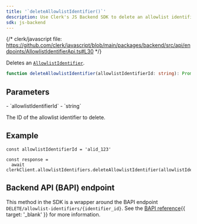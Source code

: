 ```yaml
---
title: '`deleteAllowlistIdentifier()`'
description: Use Clerk's JS Backend SDK to delete an allowlist identifier.
sdk: js-backend
---
```


{/* clerk/javascript file: https://github.com/clerk/javascript/blob/main/packages/backend/src/api/endpoints/AllowlistIdentifierApi.ts#L30 */}

Deletes an [`AllowlistIdentifier`](/docs/reference/backend/types/backend-allowlist-identifier).

```ts
function deleteAllowlistIdentifier(allowlistIdentifierId: string): Promise<AllowlistIdentifier>
```

## Parameters

<Properties>
  - `allowlistIdentifierId`
  - `string`

  The ID of the allowlist identifier to delete.
</Properties>

## Example

<Include src="_partials/backend/usage" />

```tsx
const allowlistIdentifierId = 'alid_123'

const response =
  await clerkClient.allowlistIdentifiers.deleteAllowlistIdentifier(allowlistIdentifierId)
```

## Backend API (BAPI) endpoint

This method in the SDK is a wrapper around the BAPI endpoint `DELETE/allowlist-identifiers/{identifier_id}`. See the [BAPI reference](/docs/reference/backend-api/tag/allow-list-block-list/delete/allowlist_identifiers/\{identifier_id}){{ target: '_blank' }} for more information.
